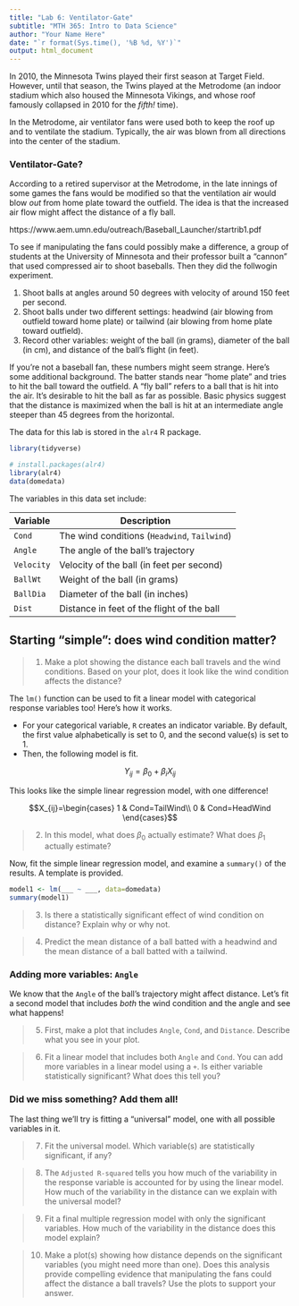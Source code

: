 ```yaml
---
title: "Lab 6: Ventilator-Gate"
subtitle: "MTH 365: Intro to Data Science"
author: "Your Name Here"
date: "`r format(Sys.time(), '%B %d, %Y')`"
output: html_document
---
```


In 2010, the Minnesota Twins played their first season at Target Field. However, until that season, the Twins played at the Metrodome (an indoor stadium which also housed the Minnesota Vikings, and whose roof famously collapsed in 2010 for the _fifth!_ time).

In the Metrodome, air ventilator fans were used both to keep the roof up and to ventilate the stadium. Typically, the air was blown from all directions into the center of the stadium.

### Ventilator-Gate?

According to a retired supervisor at the Metrodome, in the late innings of some games the fans would be modified so that the ventilation air would blow _out_ from home plate toward the outfield. The idea is that the increased air flow might affect the distance of a fly ball. 

https://www.aem.umn.edu/outreach/Baseball_Launcher/startrib1.pdf

To see if manipulating the fans could possibly make a difference, a group of students at the University of Minnesota and their professor built a "cannon" that used compressed air to shoot baseballs. Then they did the follwogin experiment.

1. Shoot balls at angles around 50 degrees with velocity of around 150 feet per second.
2. Shoot balls under two different settings: headwind (air blowing from outfield toward home plate) or tailwind (air blowing from home plate toward outfield).
3. Record other variables: weight of the ball (in grams), diameter of the ball (in cm), and distance of the ball's flight (in feet).

If you're not a baseball fan, these numbers might seem strange. Here's some additional background. The batter stands near "home plate" and tries to hit the ball toward the outfield. A "fly ball" refers to a ball that is hit into the air. It's desirable to hit the ball as far as possible. Basic physics suggest that the distance is maximized when the ball is hit at an intermediate angle steeper than 45 degrees from the horizontal.

The data for this lab is stored in the `alr4` R package.

```r
library(tidyverse)

# install.packages(alr4)
library(alr4)
data(domedata)
```

The variables in this data set include:

Variable|Description
---|---
`Cond`|The wind conditions (`Headwind`, `Tailwind`)
`Angle`|The angle of the ball's trajectory
`Velocity`|Velocity of the ball (in feet per second)
`BallWt`|Weight of the ball (in grams)
`BallDia`|Diameter of the ball (in inches)
`Dist`|Distance in feet of the flight of the ball

## Starting "simple": does wind condition matter?

> 1. Make a plot showing the distance each ball travels and the wind conditions. Based on your plot, does it look like the wind condition affects the distance?

The `lm()` function can be used to fit a linear model with categorical response variables too! Here's how it works.

- For your categorical variable, `R` creates an indicator variable. By default, the first value alphabetically is set to 0, and the second value(s) is set to 1.
- Then, the following model is fit.

$$Y_{ij} = \beta_0 + \beta_iX_{ij}$$

This looks like the simple linear regression model, with one difference!

$$X_{ij}=\begin{cases}
1 & Cond=TailWind\\
0 & Cond=HeadWind
\end{cases}$$

> 2. In this model, what does $\beta_0$ actually estimate? What does $\beta_1$ actually estimate?

Now, fit the simple linear regression model, and examine a `summary()` of the results. A template is provided.

```r
model1 <- lm(___ ~ ___, data=domedata)
summary(model1)
```

> 3. Is there a statistically significant effect of wind condition on distance? Explain why or why not.

> 4. Predict the mean distance of a ball batted with a headwind and the mean distance of a ball batted with a tailwind.

### Adding more variables: `Angle`

We know that the `Angle` of the ball's trajectory might affect distance. Let's fit a second model that includes _both_ the wind condition and the angle and see what happens!

> 5. First, make a plot that includes `Angle`, `Cond`, and `Distance`. Describe what you see in your plot.

> 6. Fit a linear model that includes both `Angle` and `Cond`. You can add more variables in a linear model using a `+`. Is either variable statistically significant? What does this tell you?

### Did we miss something? Add them all!

The last thing we'll try is fitting a "universal" model, one with all possible variables in it.

> 7. Fit the universal model. Which variable(s) are statistically significant, if any?

> 8. The `Adjusted R-squared` tells you how much of the variability in the response variable is accounted for by using the linear model. How much of the variability in the distance can we explain with the universal model?

> 9. Fit a final multiple regression model with only the significant variables. How much of the variability in the distance does this model explain?

> 10. Make a plot(s) showing how distance depends on the significant variables (you might need more than one). Does this analysis provide compelling evidence that manipulating the fans could affect the distance a ball travels? Use the plots to support your answer.



